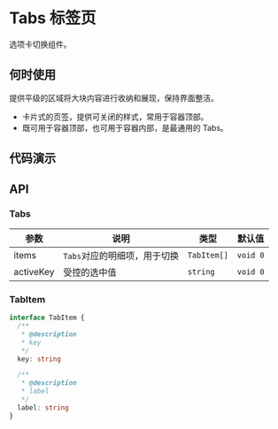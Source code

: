 
# Tabs 标签页

选项卡切换组件。

## 何时使用

提供平级的区域将大块内容进行收纳和展现，保持界面整洁。

- 卡片式的页签，提供可关闭的样式，常用于容器顶部。
- 既可用于容器顶部，也可用于容器内部，是最通用的 Tabs。

## 代码演示

<Usage src='/tabs/basic' title='基本' description='最简单的用法。' />

## API

### Tabs

| 参数      | 说明                         | 类型        | 默认值   |
| --------- | ---------------------------- | ----------- | -------- |
| items     | `Tabs`对应的明细项，用于切换 | `TabItem[]` | `void 0` |
| activeKey | 受控的选中值                 | `string`    | `void 0` |

### TabItem

```ts
interface TabItem {
  /**
   * @description
   * key
   */
  key: string

  /**
   * @description
   * label
   */
  label: string
}
```
